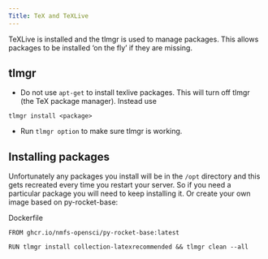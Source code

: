 ```yaml
---
Title: TeX and TeXLive
---
```


TeXLive is installed and the tlmgr is used to manage packages. This allows packages to be installed 'on the fly' if they are missing.

## tlmgr

* Do not use `apt-get` to install texlive packages. This will turn off tlmgr (the TeX package manager). Instead use
```
tlmgr install <package>
```
* Run `tlmgr option` to make sure tlmgr is working.

## Installing packages

Unfortunately any packages you install will be in the `/opt` directory and this gets recreated every time you restart your server. So if you need a
particular package you will need to keep installing it. Or create your own image based on py-rocket-base:

Dockerfile
```
FROM ghcr.io/nmfs-opensci/py-rocket-base:latest

RUN tlmgr install collection-latexrecommended && tlmgr clean --all
```
